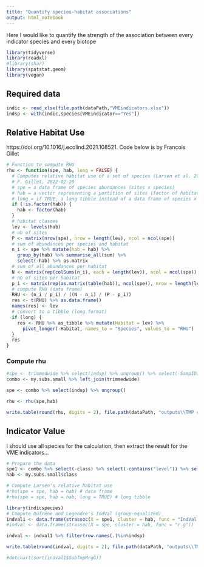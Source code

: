 ```yaml
---
title: "Quantify species-habitat associations"
output: html_notebook
---
```


Here I would like to quantify the strength of the association between every indicator species and every biotope
```r
library(tidyverse)
library(readxl)
#library(shar)
library(spatstat.geom)
library(vegan)
```

## Required data
```r
indic <- read_xlsx(file.path(dataPath,"VMEindicators.xlsx"))
indsp <- with(indic,species[VMEindicator=="Yes"])

```


## Relative Habitat Use
https://doi.org/10.1016/j.ecolind.2021.108521. Code below is by Francois Gillet
```r

# Function to compute RHU
rhu <- function(spe, hab, long = FALSE) {
  # Computes relative habitat use of a set of species (Larsen et al. 2011)
  # F. Gillet, 2022-02-20
  # spe = a data frame of species abundances (sites x species)
  # hab = a vector representing a partition of sites (factor of habitat classes)
  # long = if TRUE, a long tibble instead of a data frame of species x habitat
  if (!is.factor(hab)) {
    hab <- factor(hab)
  }
  # habitat classes
  lev <- levels(hab)
  # nb of sites
  P <- matrix(nrow(spe), nrow = length(lev), ncol = ncol(spe))
  # sum of abundances per species and habitat
  n_i <- spe %>% mutate(hab = hab) %>% 
    group_by(hab) %>% summarise_all(sum) %>% 
    select(-hab) %>% as.matrix
  # sum of all abundances per habitat
  N <- matrix(rep(colSums(n_i), each = length(lev)), ncol = ncol(spe))
  # nb of sites per habitat
  p_i <- matrix(rep(as.matrix(table(hab)), ncol(spe)), nrow = length(lev))
  # compute RHU (data frame)
  RHU <- (n_i / p_i) / ((N - n_i) / (P - p_i))
  res <- t(RHU) %>% as.data.frame()
  names(res) <- lev
  # convert to a tibble (long format)
  if (long) {
    res <- RHU %>% as_tibble %>% mutate(Habitat = lev) %>%
      pivot_longer(-Habitat, names_to = "Species", values_to = "RHU")
  }
  res
}

```

### Compute rhu
```r
#spe <- trimmedwide %>% select(indsp) %>% ungroup() %>% select(-SampID) 
combo <- my.subs.small %>% left_join(trimmedwide)

spe <- combo %>% select(indsp) %>% ungroup()

rhu <- rhu(spe,hab)

write.table(round(rhu, digits = 2), file.path(dataPath, "outputs\\TMP class 0122\\relative_habitat_use.csv"), row.names = TRUE, sep = "|", dec = ",")

```

## Indicator Value
I should use all species for the calculation, then extract the result for the VME indicators...
```r
# Prepare the data
spe1 <- combo %>% select(-class) %>% select(-contains("level")) %>% select(-SampID) %>% mutate_if(is.numeric, ~replace(., is.na(.), 0))
hab <- my.subs.small$class

# Compute Larsen's relative habitat use
#rhu(spe = spe, hab = hab) # data frame
#rhu(spe = spe, hab = hab, long = TRUE) # long tibble

library(indicspecies)
# Compute Dufrêne and Legendre's IndVal (group-equalized)
indval1 <- data.frame(strassoc(X = spe1, cluster = hab, func = "IndVal.g")) # Compute point-biserial correlation (group-equalized), ranges 0-1
#indval <- data.frame(strassoc(X = spe, cluster = hab, func = "r.g"))

indval <- indval1 %>% filter(row.names(.)%in%indsp)

write.table(round(indval, digits = 2), file.path(dataPath, "outputs\\TMP class 0122\\indicator_value.csv"), row.names = TRUE, dec = ",", sep =";")

#dotchart(sort(indval1$SubTmpMrgG))
```

